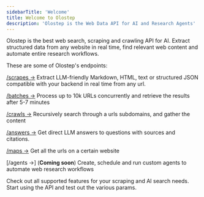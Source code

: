 ```yaml
---
sidebarTitle: 'Welcome'
title: Welcome to Olostep
description: 'Olostep is the Web Data API for AI and Research Agents'
---
```


Olostep is the best web search, scraping and crawling API for AI. Extract structured data from any website in real time, find relevant web content and automate entire research workflows.

These are some of Olostep's endpoints:


[/scrapes →](/api-reference/scrapes/create)
Extract LLM-friendly Markdown, HTML, text or structured JSON compatible with your backend in real time from any url.

[/batches →](/api-reference/batches/create)
Process up to 10k URLs concurrently and retrieve the results after 5-7 minutes

[/crawls →](/api-reference/crawls/create)
Recursively search through a urls subdomains, and gather the content

[/answers →](/api-reference/answers/create)
Get direct LLM answers to questions with sources and citations.

[/maps →](/api-reference/maps/create)
Get all the urls on a certain website

[/agents →] (**Coming soon**)
Create, schedule and run custom agents to automate web research workflows 



<CardGroup cols={2}>
    <Card title="Explore Features" icon="graduation-cap" href="/features/scrapes/scrapes">
        Check out all supported features for your scraping and AI search needs.
    </Card>
    <Card title="API Reference" icon="comment" href="/api-reference/scrapes/create">
        Start using the API and test out the various params.
    </Card>
</CardGroup>
